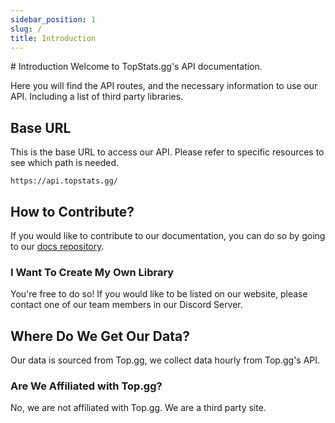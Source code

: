 ```yaml
---
sidebar_position: 1
slug: /
title: Introduction
---
```


<article className="prose max-w-full">
  # Introduction
  Welcome to TopStats.gg's API documentation.

  Here you will find the API routes, and the necessary information to use our API. Including a list of third party libraries.

  ## Base URL
  This is the base URL to access our API. Please refer to specific resources to see which path is needed.
  ```
  https://api.topstats.gg/
  ```

  ## How to Contribute?
  If you would like to contribute to our documentation, you can do so by going to our [docs repository](https://github.com/top-stats/docs).

  ### I Want To Create My Own Library
  You're free to do so! If you would like to be listed on our website, please contact one of our team members in our Discord Server.

  ## Where Do We Get Our Data?
  Our data is sourced from Top.gg, we collect data hourly from Top.gg's API.

  ### Are We Affiliated with Top.gg?
  No, we are not affiliated with Top.gg. We are a third party site.
</article>
